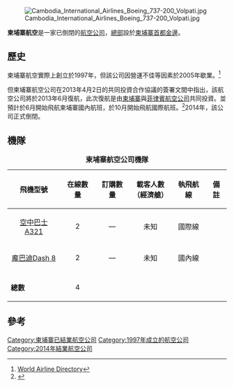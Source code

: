 {{Infobox Airline
| airline        = 柬埔寨航空<br>Cambodia Airlines
| logo           = 
| logo_size      = 
| fleet_size     = 7
| destinations   = 3
| IATA           = Y6
| ICAO           = CCL
| callsign       = ANGKOR WAT
| parent         = [[柬埔寨皇家集團|柬埔寨皇家集團]] (51%) <br /> [[菲律賓航空|菲律賓航空]] (49%)
| company_slogan =  
| founded        = 1997年 （初次成立） <br /> 2013年 （復航）
| commenced        = 
| ceased          = 2014年
| headquarters   = [[柬埔寨|柬埔寨]][[金邊|金邊]]
| key_people     = 基斯·孟 （[[主席|主席]]） <br /> 萊蒙·安 （[[首席执行官|首席执行官]]）
| hubs           = [[金邊國際機場|金邊國際機場]]
| secondary_hubs = 
| focus_cities   = 
| frequent_flyer = 
| lounge         = 
| alliance       = 
| website        = {{URL|http://www.cambodiaairlines.com.kh}}
}}

[[File:Cambodia_International_Airlines_Boeing_737-200_Volpati.jpg|thumb]]

'''柬埔寨航空'''是一家已倒閉的[[航空公司|航空公司]]，[[總部|總部]]設於[[柬埔寨|柬埔寨]][[首都|首都]][[金邊|金邊]]。

==歷史==
柬埔寨航空實際上創立於1997年，但該公司因營運不佳等因素於2005年歇業。<ref>[http://www.airlineupdate.com/content_public/airlines/se_asia/cambodia.htm World Airline Directory]{{Dead link}}</ref>

但柬埔寨航空公司在2013年4月2日的共同投資合作協議的簽署文間中指出，該航空公司將於2013年6月復航，此次復航是由[[柬埔寨|柬埔寨]]{{link-en|皇家控股集團|The Royal Group}}與[[菲律賓航空|菲律賓航空公司]]共同投資。並預計於6月開始飛航柬埔寨國內航班，於10月開始飛航國際航班。<ref>{{Cite web |url=http://www.philstar.com/business/2013/04/04/926595/pal-royal-group-cambodia-form-international-airline-venture |title=存档副本 |access-date=2013-04-14 |archive-date=2019-12-17 |archive-url=https://web.archive.org/web/20191217215335/https://www.philstar.com/business/2013/04/04/926595/pal-royal-group-cambodia-form-international-airline-venture |dead-url=no }}</ref>2014年，該公司正式倒閉。

==機隊==
<center>
{| class="toccolours" border="1" cellpadding="3" style="border-collapse:collapse"
|+ '''柬埔寨航空公司機隊'''
|- bgcolor=green
!飛機型號
!在線數量
!訂購數量
!載客人數<br>（經濟艙）
!執飛航線
!備註
|-
|<center>[[空中巴士A321|空中巴士A321]]
|<center>2
|<center>—
|<center>未知
|<center>國際線
|
|-
|<center>[[龐巴迪Q系列|龐巴迪Dash 8]]
|<center>2
|<center>—
|<center>未知
|<center>國內線
|
|-

|-
|'''總數'''
|<center>4
|<center>
|
|
|
|}
</center>

==參考==
{{reflist}}


{{航空公司小作品}}
{{柬埔寨航空公司}}

[[Category:柬埔寨已結業航空公司|Category:柬埔寨已結業航空公司]]
[[Category:1997年成立的航空公司|Category:1997年成立的航空公司]]
[[Category:2014年結業航空公司|Category:2014年結業航空公司]]